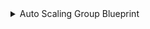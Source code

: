 <details>
<summary>Auto Scaling Group Blueprint</summary>

```json showLineNumbers
{
  "identifier": "autoScalingGroup",
  "description": "This blueprint represents an AWS Auto Scaling Group in our software catalog",
  "title": "Auto Scaling Group",
  "icon": "AWS",
  "schema": {
    "properties": {
      "link": {
        "type": "string",
        "format": "url",
        "title": "Link"
      },
      "desiredCapacity": {
        "type": "number",
        "title": "Desired Capacity"
      },
      "minSize": {
        "type": "number",
        "title": "Minimum Size"
      },
      "maxSize": {
        "type": "number",
        "title": "Maximum Size"
      },
      "arn": {
        "type": "string",
        "title": "ARN"
      },
      "role": {
        "type": "string",
        "format": "url",
        "title": "Service Linked Role ARN"
      },
      "kind": {
        "type": "string",
        "title": "Kind"
      },
      "region": {
        "type": "string",
        "title": "Region"
      }
    },
    "required": []
  },
  "mirrorProperties": {},
  "calculationProperties": {},
  "aggregationProperties": {},
  "relations": {
    "account": {
      "title": "Account",
      "target": "awsAccount",
      "required": true,
      "many": false
    }
  }
}
```

</details>
